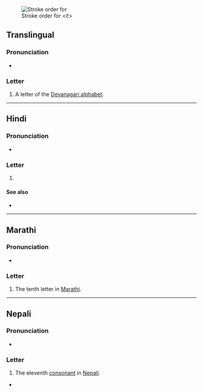 {{also|द|ढ|ਟ}}
{{character info}}

[[File:Deva-ट-order.gif|alt=A ट being drawn|thumb|Stroke order for <ट>]]
==Translingual==

===Pronunciation===
* {{IPA|mul|/ʈə/}}

===Letter===
{{mul-Deva|ṭa}}

# A letter of the [[Devanagari alphabet]].

----

==Hindi==

===Pronunciation===
* {{hi-IPA|ट.}}

===Letter===
{{head|hi|letter}}

# {{n-g|the eleventh [[consonant]] in [[Hindi]]}}

====See also====
* {{list:Devanagari script letters/hi}}

----

==Marathi==

===Pronunciation===
* {{IPA|mr|/ʈə/}}

===Letter===
{{head|mr|letter}}

# The tenth letter in [[Marathi]].

----

==Nepali==

===Pronunciation===
* {{ne-IPA}}

===Letter===
{{head|ne|letter}}

# The eleventh [[consonant]] in [[Nepali]].

*